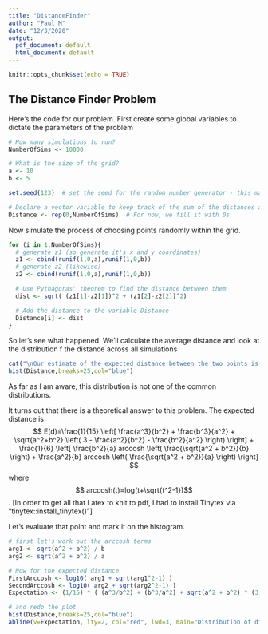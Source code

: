 ```yaml
---
title: "DistanceFinder"
author: "Paul M"
date: "12/3/2020"
output:
  pdf_document: default
  html_document: default
---
```


```r
knitr::opts_chunk$set(echo = TRUE)
```

## The Distance Finder Problem


Here's the code for our problem. 
First create some global variables to dictate the parameters of the problem
```r
# How many simulations to run?
NumberOfSims <- 10000

# What is the size of the grid?
a <- 10
b <- 5

set.seed(123)  # set the seed for the random number generator - this makes sure the results are reproducible when we are debugging

# Declare a vector variable to keep track of the sum of the distances across all simulations
Distance <- rep(0,NumberOfSims)  # For now, we fill it with 0s
```


Now simulate the process of choosing points randomly within the grid.
```r
for (i in 1:NumberOfSims){
  # generate z1 (so generate it's x and y coordinates)
  z1 <- cbind(runif(1,0,a),runif(1,0,b))
  # generate z2 (likewise)
  z2 <- cbind(runif(1,0,a),runif(1,0,b))

  # Use Pythagoras' theorem to find the distance between them
  dist <- sqrt( (z1[1]-z2[1])^2 + (z1[2]-z2[2])^2)

  # Add the distance to the variable Distance
  Distance[i] <- dist
}
```

So let's see what happened. We'll calculate the average distance and look at the distribution f the distance across all simulations
```r
cat("\nOur estimate of the expected distance between the two points is ",mean(Distance))
hist(Distance,breaks=25,col="blue")
```

As far as I am aware, this distribution is not one of the common distributions.

It turns out that there is a theoretical answer to this problem. The expected distance is 
$$ E(d)=\frac{1}{15} \left[  \frac{a^3}{b^2} + \frac{b^3}{a^2} + \sqrt{a^2+b^2} \left( 3 - \frac{a^2}{b^2} - \frac{b^2}{a^2} \right) \right] + \frac{1}{6} \left[ \frac{b^2}{a} arccosh \left( \frac{\sqrt{a^2 + b^2}}{b} \right) +  \frac{a^2}{b} arccosh \left( \frac{\sqrt{a^2 + b^2}}{a} \right)  \right]  $$ 
where $$ arccosh(t)=log(t+\sqrt{t^2-1})$$.
[In order to get all that Latex to knit to pdf, I had to install Tinytex via "tinytex::install_tinytex()"]

Let's evaluate that point and mark it on the histogram.
```r
# first let's work out the arccosh terms
arg1 <- sqrt(a^2 + b^2) / b
arg2 <- sqrt(a^2 + b^2) / a

# Now for the expected distance
FirstArccosh <- log10( arg1 + sqrt(arg1^2-1) ) 
SecondArccosh <- log10( arg2 + sqrt(arg2^2-1) ) 
Expectation <- (1/15) * ( (a^3/b^2) + (b^3/a^2) + sqrt(a^2 + b^2) * (3 - (a^2/b^2) - (b^2/a^2) ) ) + (1/6) * (  (b^2/a) * FirstArccosh + (a^2/b) * SecondArccosh )

# and redo the plot
hist(Distance,breaks=25,col="blue")
abline(v=Expectation, lty=2, col="red", lwd=3, main="Distribution of distance, with expectation marked by red line")

```

